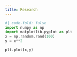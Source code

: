 ```yaml
---
title: Research
--- 
```



```python
#| code-fold: false
import numpy as np
import matplotlib.pyplot as plt
x = np.random.rand(100)
y = x**2  

plt.plot(x,y)

```  

